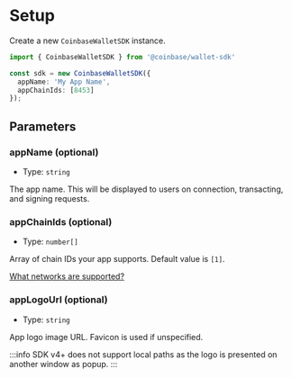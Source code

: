 # Setup 
Create a new `CoinbaseWalletSDK` instance. 

```ts twoslash
import { CoinbaseWalletSDK } from '@coinbase/wallet-sdk'

const sdk = new CoinbaseWalletSDK({
  appName: 'My App Name',
  appChainIds: [8453]
});
```

## Parameters 
### appName (optional)
- Type: `string`

The app name. This will be displayed to users on connection, transacting, and signing requests.

### appChainIds (optional)
- Type: `number[]`

Array of chain IDs your app supports. Default value is `[1]`.

[What networks are supported?](/FAQ#what-networks-are-supported)

### appLogoUrl (optional)
- Type: `string`

App logo image URL. Favicon is used if unspecified.

:::info
SDK v4+ does not support local paths as the logo is presented on another window as popup.
:::

